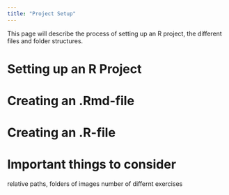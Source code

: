 ```yaml
---
title: "Project Setup"
---
```

This page will describe the process of setting up an R project, the different files and folder structures. 

# Setting up an R Project 

# Creating an .Rmd-file 

# Creating an .R-file 

# Important things to consider 
relative paths, 
folders of images 
number of differnt exercises 